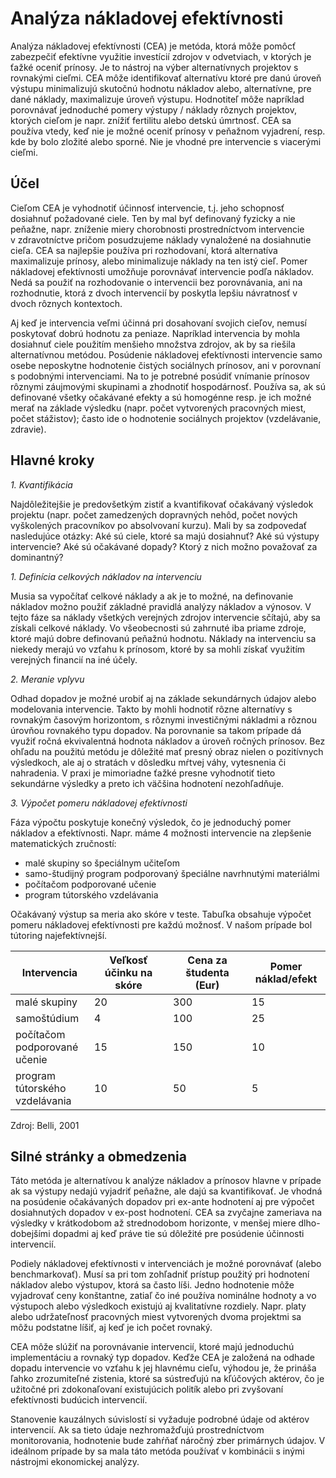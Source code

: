 # Analýza nákladovej efektívnosti

Analýza nákladovej efektívnosti (CEA) je metóda, ktorá môže pomôcť
zabezpečiť efektívne využitie investícií zdrojov v odvetviach, v ktorých
je ťažké oceniť prínosy. Je to nástroj na výber alternatívnych projektov
s rovnakými cieľmi. CEA môže identifikovať alternatívu ktoré pre danú
úroveň výstupu minimalizujú skutočnú hodnotu nákladov alebo,
alternatívne, pre dané náklady, maximalizuje úroveň výstupu. Hodnotiteľ
môže napríklad porovnávať jednoduché pomery výstupy / náklady rôznych
projektov, ktorých cieľom je napr. znížiť fertilitu alebo detskú
úmrtnosť. CEA sa používa vtedy, keď nie je možné oceniť prínosy v
peňažnom vyjadrení, resp. kde by bolo zložité alebo sporné. Nie je
vhodné pre intervencie s viacerými cieľmi.

## Účel

Cieľom CEA je vyhodnotiť účinnosť intervencie, t.j. jeho schopnosť
dosiahnuť požadované ciele. Ten by mal byť definovaný fyzicky a nie
peňažne, napr. zníženie miery chorobnosti prostredníctvom intervencie
v zdravotníctve pričom posudzujeme náklady vynaložené na dosiahnutie
cieľa. CEA sa najlepšie používa pri rozhodovaní, ktorá alternatíva
maximalizuje prínosy, alebo minimalizuje náklady na ten istý cieľ. Pomer
nákladovej efektívnosti umožňuje porovnávať intervencie podľa nákladov.
Nedá sa použiť na rozhodovanie o intervencii bez porovnávania, ani na
rozhodnutie, ktorá z dvoch intervencií by poskytla lepšiu návratnosť v
dvoch rôznych kontextoch.

Aj keď je intervencia veľmi účinná pri dosahovaní svojich cieľov, nemusí
poskytovať dobrú hodnotu za peniaze. Napríklad intervencia by mohla
dosiahnuť ciele použitím menšieho množstva zdrojov, ak by sa riešila
alternatívnou metódou. Posúdenie nákladovej efektívnosti intervencie
samo osebe neposkytne hodnotenie čistých sociálnych prínosov, ani v
porovnaní s podobnými intervenciami. Na to je potrebné posúdiť vnímanie
prínosov rôznymi záujmovými skupinami a zhodnotiť hospodárnosť. Používa
sa, ak sú definované všetky očakávané efekty a sú homogénne resp. je ich
možné merať na základe výsledku (napr. počet vytvorených pracovných
miest, počet stážistov); často ide o hodnotenie sociálnych projektov
(vzdelávanie, zdravie).

## Hlavné kroky

*1. Kvantifikácia*

Najdôležitejšie je predovšetkým zistiť a kvantifikovať očakávaný
výsledok projektu (napr. počet zamedzených dopravných nehôd, počet
nových vyškolených pracovníkov po absolvovaní kurzu). Mali by sa
zodpovedať nasledujúce otázky: Aké sú ciele, ktoré sa majú dosiahnuť?
Aké sú výstupy intervencie? Aké sú očakávané dopady? Ktorý z nich možno
považovať za dominantný?

*1. Definícia celkových nákladov na intervenciu*

Musia sa vypočítať celkové náklady a ak je to možné, na definovanie
nákladov možno použiť základné pravidlá analýzy nákladov a výnosov. V
tejto fáze sa náklady všetkých verejných zdrojov intervencie sčítajú,
aby sa získali celkové náklady. Vo všeobecnosti sú zahrnuté iba priame
zdroje, ktoré majú dobre definovanú peňažnú hodnotu. Náklady na
intervenciu sa niekedy merajú vo vzťahu k prínosom, ktoré by sa mohli
získať využitím verejných financií na iné účely.

*2. Meranie vplyvu*

Odhad dopadov je možné urobiť aj na základe sekundárnych údajov alebo
modelovania intervencie. Takto by mohli hodnotiť rôzne alternatívy s
rovnakým časovým horizontom, s rôznymi investičnými nákladmi a rôznou
úrovňou rovnakého typu dopadov. Na porovnanie sa takom prípade dá využiť
ročná ekvivalentná hodnota nákladov a úroveň ročných prínosov. Bez
ohľadu na použitú metódu je dôležité mať presný obraz nielen o
pozitívnych výsledkoch, ale aj o stratách v dôsledku mŕtvej váhy,
vytesnenia či nahradenia. V praxi je mimoriadne ťažké presne vyhodnotiť
tieto sekundárne výsledky a preto ich väčšina hodnotení nezohľadňuje.

*3. Výpočet pomeru nákladovej efektívnosti*

Fáza výpočtu poskytuje konečný výsledok, čo je jednoduchý pomer nákladov
a efektívnosti. Napr. máme 4 možnosti intervencie na zlepšenie
matematických zručností:

-   malé skupiny so špeciálnym učiteľom\
-   samo-študijný program podporovaný špeciálne navrhnutými materiálmi\
-   počítačom podporované učenie\
-   program tútorského vzdelávania

Očakávaný výstup sa meria ako skóre v teste. Tabuľka obsahuje výpočet
pomeru nákladovej efektívnosti pre každú možnosť. V našom prípade bol
tútoring najefektívnejší.

| Intervencia                    | Veľkosť účinku na skóre | Cena za študenta (Eur) | Pomer náklad/efekt |
|------------------|------------------|------------------|------------------|
| malé skupiny                   | 20                      | 300                    | 15                 |
| samoštúdium                    | 4                       | 100                    | 25                 |
| počítačom podporované učenie   | 15                      | 150                    | 10                 |
| program tútorského vzdelávania | 10                      | 50                     | 5                  |

Zdroj: Belli, 2001

## Silné stránky a obmedzenia

Táto metóda je alternatívou k analýze nákladov a prínosov hlavne
v prípade ak sa výstupy nedajú vyjadriť peňažne, ale dajú sa
kvantifikovať. Je vhodná na posúdenie očakávaných dopadov pri ex-ante
hodnotení aj pre výpočet dosiahnutých dopadov v ex-post hodnotení. CEA
sa zvyčajne zameriava na výsledky v krátkodobom až strednodobom
horizonte, v menšej miere dlho-dobejšími dopadmi aj keď práve tie sú
dôležité pre posúdenie účinnosti intervencií.

Podiely nákladovej efektívnosti v intervenciách je možné porovnávať
(alebo benchmarkovať). Musí sa pri tom zohľadniť prístup použitý pri
hodnotení nákladov alebo výstupov, ktorá sa často líši. Jedno hodnotenie
môže vyjadrovať ceny konštantne, zatiaľ čo iné používa nominálne hodnoty
a vo výstupoch alebo výsledkoch existujú aj kvalitatívne rozdiely. Napr.
platy alebo udržateľnosť pracovných miest vytvorených dvoma projektmi sa
môžu podstatne líšiť, aj keď je ich počet rovnaký.

CEA môže slúžiť na porovnávanie intervencií, ktoré majú jednoduchú
implementáciu a rovnaký typ dopadov. Keďže CEA je založená na odhade
dopadu intervencie vo vzťahu k jej hlavnému cieľu, výhodou je, že
prináša ľahko zrozumiteľné zistenia, ktoré sa sústreďujú na kľúčových
aktérov, čo je užitočné pri zdokonaľovaní existujúcich politík alebo pri
zvyšovaní efektívnosti budúcich intervencií.

Stanovenie kauzálnych súvislostí si vyžaduje podrobné údaje od aktérov
intervencií. Ak sa tieto údaje nezhromažďujú prostredníctvom
monitorovania, hodnotenie bude zahŕňať náročný zber primárnych údajov. V
ideálnom prípade by sa mala táto metóda používať v kombinácii s inými
nástrojmi ekonomickej analýzy.
